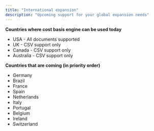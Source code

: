 ```yaml
---
title: "International expansion"
description: "Upcoming support for your global expansion needs"
---
```


**Countries where cost basis engine can be used today**

- USA - All documents supported
- UK - CSV support only
- Canada - CSV support only
- Australia - CSV support only

**Countries that are coming (in priority order)**

- Germany
- Brazil
- France
- Spain
- Netherlands
- Italy
- Portugal
- Belgium
- Ireland
- Switzerland